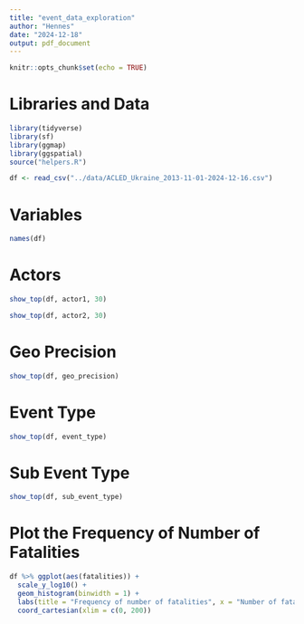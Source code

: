 ```yaml
---
title: "event_data_exploration"
author: "Hennes"
date: "2024-12-18"
output: pdf_document
---
```


```r
knitr::opts_chunk$set(echo = TRUE)
```

# Libraries and Data
```r
library(tidyverse)
library(sf)
library(ggmap)
library(ggspatial)
source("helpers.R")

df <- read_csv("../data/ACLED_Ukraine_2013-11-01-2024-12-16.csv")
```

# Variables
```r
names(df)
```

# Actors
```r
show_top(df, actor1, 30)
```

```r
show_top(df, actor2, 30)
```
# Geo Precision

```r
show_top(df, geo_precision)
```

# Event Type
```r
show_top(df, event_type)
``` 

# Sub Event Type
```r
show_top(df, sub_event_type)
``` 

# Plot the Frequency of Number of Fatalities
```r
df %>% ggplot(aes(fatalities)) +
  scale_y_log10() +
  geom_histogram(binwidth = 1) +
  labs(title = "Frequency of number of fatalities", x = "Number of fatalities", y = "Frequency") +
  coord_cartesian(xlim = c(0, 200))
```

